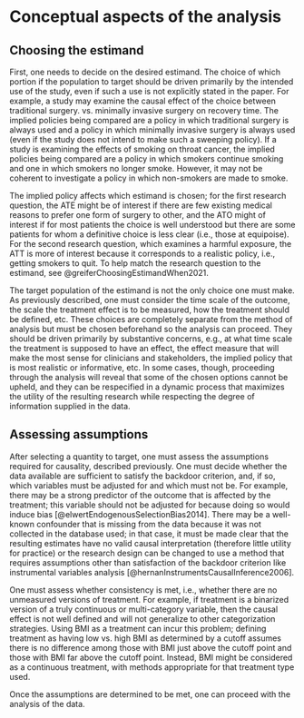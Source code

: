 # Conceptual aspects of the analysis {#sec-conceptual}

## Choosing the estimand

First, one needs to decide on the desired estimand. The choice of which portion if the population to target should be driven primarily by the intended use of the study, even if such a use is not explicitly stated in the paper. For example, a study may examine the causal effect of the choice between traditional surgery. vs. minimally invasive surgery on recovery time. The implied policies being compared are a policy in which traditional surgery is always used and a policy in which minimally invasive surgery is always used (even if the study does not intend to make such a sweeping policy). If a study is examining the effects of smoking on throat cancer, the implied policies being compared are a policy in which smokers continue smoking and one in which smokers no longer smoke. However, it may not be coherent to investigate a policy in which non-smokers are made to smoke.

The implied policy affects which estimand is chosen; for the first research question, the ATE might be of interest if there are few existing medical reasons to prefer one form of surgery to other, and the ATO might of interest if for most patients the choice is well understood but there are some patients for whom a definitive choice is less clear (i.e., those at equipoise). For the second research question, which examines a harmful exposure, the ATT is more of interest because it corresponds to a realistic policy, i.e., getting smokers to quit. To help match the research question to the estimand, see @greiferChoosingEstimandWhen2021.

The target population of the estimand is not the only choice one must make. As previously described, one must consider the time scale of the outcome, the scale the treatment effect is to be measured, how the treatment should be defined, etc. These choices are completely separate from the method of analysis but must be chosen beforehand so the analysis can proceed. They should be driven primarily by substantive concerns, e.g., at what time scale the treatment is supposed to have an effect, the effect measure that will make the most sense for clinicians and stakeholders, the implied policy that is most realistic or informative, etc. In some cases, though, proceeding through the analysis will reveal that some of the chosen options cannot be upheld, and they can be respecified in a dynamic process that maximizes the utility of the resulting research while respecting the degree of information supplied in the data.

## Assessing assumptions

After selecting a quantity to target, one must assess the assumptions required for causality, described previously. One must decide whether the data available are sufficient to satisfy the backdoor criterion, and, if so, which variables must be adjusted for and which must not be. For example, there may be a strong predictor of the outcome that is affected by the treatment; this variable should not be adjusted for because doing so would induce bias [@elwertEndogenousSelectionBias2014]. There may be a well-known confounder that is missing from the data because it was not collected in the database used; in that case, it must be made clear that the resulting estimates have no valid causal interpretation (therefore little utility for practice) or the research design can be changed to use a method that requires assumptions other than satisfaction of the backdoor criterion like instrumental variables analysis [@hernanInstrumentsCausalInference2006].

One must assess whether consistency is met, i.e., whether there are no unmeasured versions of treatment. For example, if treatment is a binarized version of a truly continuous or multi-category variable, then the causal effect is not well defined and will not generalize to other categorization strategies. Using BMI as a treatment can incur this problem; defining treatment as having low vs. high BMI as determined by a cutoff assumes there is no difference among those with BMI just above the cutoff point and those with BMI far above the cutoff point. Instead, BMI might be considered as a continuous treatment, with methods appropriate for that treatment type used.

Once the assumptions are determined to be met, one can proceed with the analysis of the data.
